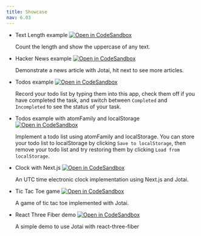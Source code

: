 ```yaml
---
title: Showcase
nav: 6.03
---
```


- Text Length example [![Open in CodeSandbox](https://img.shields.io/badge/Open%20in-CodeSandbox-blue?style=flat-square&logo=codesandbox)](https://githubbox.com/pmndrs/jotai/tree/main/examples/text_length)

  Count the length and show the uppercase of any text.

- Hacker News example [![Open in CodeSandbox](https://img.shields.io/badge/Open%20in-CodeSandbox-blue?style=flat-square&logo=codesandbox)](https://githubbox.com/pmndrs/jotai/tree/main/examples/hacker_news)

  Demonstrate a news article with Jotai, hit next to see more articles.

- Todos example [![Open in CodeSandbox](https://img.shields.io/badge/Open%20in-CodeSandbox-blue?style=flat-square&logo=codesandbox)](https://githubbox.com/pmndrs/jotai/tree/main/examples/todos)

  Record your todo list by typing them into this app, check them off if you have completed the task, and switch between `Completed` and `Incompleted` to see the status of your task.

- Todos example with atomFamily and localStorage [![Open in CodeSandbox](https://img.shields.io/badge/Open%20in-CodeSandbox-blue?style=flat-square&logo=codesandbox)](https://githubbox.com/pmndrs/jotai/tree/main/examples/todos_with_atomFamily)

  Implement a todo list using atomFamily and localStorage. You can store your todo list to localStorage by clicking `Save to localStorage`, then remove your todo list and try restoring them by clicking `Load from localStorage`.

- Clock with Next.js [![Open in CodeSandbox](https://img.shields.io/badge/Open%20in-CodeSandbox-blue?style=flat-square&logo=codesandbox)](https://codesandbox.io/s/nextjs-with-jotai-5ylrj)

  An UTC time electronic clock implementation using Next.js and Jotai.

- Tic Tac Toe game [![Open in CodeSandbox](https://img.shields.io/badge/Open%20in-CodeSandbox-blue?style=flat-square&logo=codesandbox)](https://codesandbox.io/s/jotai-tic-tac-6cg3h)

  A game of tic tac toe implemented with Jotai.

- React Three Fiber demo [![Open in CodeSandbox](https://img.shields.io/badge/Open%20in-CodeSandbox-blue?style=flat-square&logo=codesandbox)](https://codesandbox.io/s/jotai-r3f-fri9d)

  A simple demo to use Jotai with react-three-fiber
